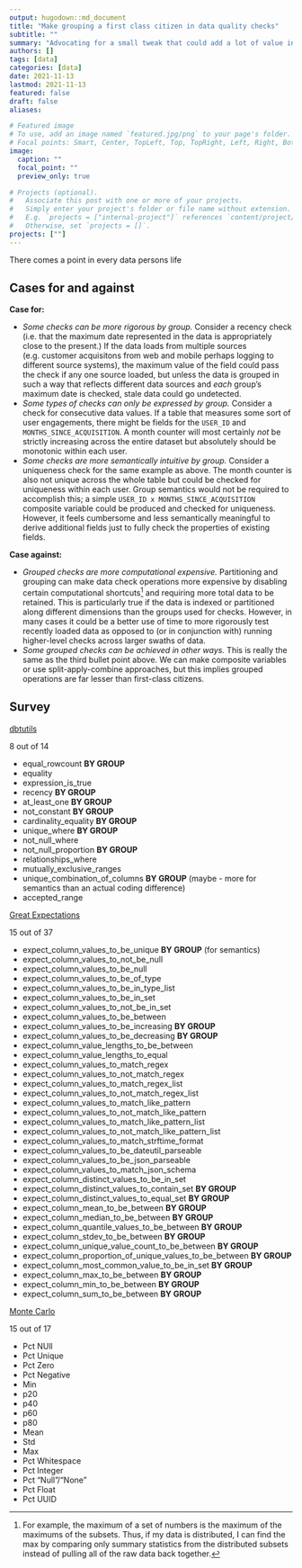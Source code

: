 ```yaml
---
output: hugodown::md_document
title: "Make grouping a first class citizen in data quality checks"
subtitle: ""
summary: "Advocating for a small tweak that could add a lot of value in emerging data quality tools"
authors: []
tags: [data]
categories: [data]
date: 2021-11-13
lastmod: 2021-11-13
featured: false
draft: false
aliases:

# Featured image
# To use, add an image named `featured.jpg/png` to your page's folder.
# Focal points: Smart, Center, TopLeft, Top, TopRight, Left, Right, BottomLeft, Bottom, BottomRight.
image:
  caption: ""
  focal_point: ""
  preview_only: true

# Projects (optional).
#   Associate this post with one or more of your projects.
#   Simply enter your project's folder or file name without extension.
#   E.g. `projects = ["internal-project"]` references `content/project/deep-learning/index.md`.
#   Otherwise, set `projects = []`.
projects: [""]
---
```


There comes a point in every data persons life 

## Cases for and against

**Case for:**

- *Some checks can be more rigorous by group.* Consider a recency check (i.e. that the maximum date represented in the data is appropriately close to the present.) If the data loads from multiple sources (e.g. customer acquisitons from web and mobile perhaps logging to different source systems), the maximum value of the field could pass the check if any one source loaded, but unless the data is grouped in such a way that reflects different data sources and *each* group's maximum date is checked, stale data could go undetected.
- *Some types of checks can only be expressed by group.* Consider a check for consecutive data values. If a table that measures some sort of user engagements, there might be fields for the `USER_ID` and `MONTHS_SINCE_ACQUISITION`. A month counter will most certainly *not* be strictly increasing across the entire dataset but absolutely should be monotonic within each user.
- *Some checks are more semantically intuitive by group.* Consider a uniqueness check for the same example as above. The month counter is also not unique across the whole table but could be checked for uniqueness within each user. Group semantics would not be required to accomplish this; a simple `USER_ID x MONTHS_SINCE_ACQUISITION` composite variable could be produced and checked for uniqueness. However, it feels cumbersome and less semantically meaningful to derive additional fields just to fully check the properties of existing fields.

**Case against:**

- *Grouped checks are more computational expensive.* Partitioning and grouping can make data check operations more expensive by disabling certain computational shortcuts^[For example, the maximum of a set of numbers is the maximum of the maximums of the subsets. Thus, if my data is distributed, I can find the max by comparing only summary statistics from the distributed subsets instead of pulling all of the raw data back together.] and requiring more total data to be retained. This is particularly true if the data is indexed or partitioned along different dimensions than the groups used for checks. However, in many cases it could be a better use of time to more rigorously test recently loaded data as opposed to (or in conjunction with) running higher-level checks across larger swaths of data.
- *Some grouped checks can be achieved in other ways.* This is really the same as the third bullet point above. We can make composite variables or use split-apply-combine approaches, but this implies grouped operations are far lesser than first-class citizens.

## Survey

[dbtutils](https://github.com/dbt-labs/dbt-utils) 

8 out of 14

- equal_rowcount **BY GROUP**
- equality
- expression_is_true 
- recency       **BY GROUP**
- at_least_one  **BY GROUP**
- not_constant  **BY GROUP**
- cardinality_equality  **BY GROUP**
- unique_where  **BY GROUP**
- not_null_where  
- not_null_proportion **BY GROUP**
- relationships_where
- mutually_exclusive_ranges
- unique_combination_of_columns **BY GROUP** (maybe - more for semantics than an actual coding difference)
- accepted_range

[Great Expectations](https://docs.greatexpectations.io/docs/reference/glossary_of_expectations)

15 out of 37

- expect_column_values_to_be_unique   **BY GROUP** (for semantics)
- expect_column_values_to_not_be_null  
- expect_column_values_to_be_null    
- expect_column_values_to_be_of_type   
- expect_column_values_to_be_in_type_list
- expect_column_values_to_be_in_set
- expect_column_values_to_not_be_in_set
- expect_column_values_to_be_between      
- expect_column_values_to_be_increasing   **BY GROUP**
- expect_column_values_to_be_decreasing   **BY GROUP**
- expect_column_value_lengths_to_be_between
- expect_column_value_lengths_to_equal
- expect_column_values_to_match_regex
- expect_column_values_to_not_match_regex
- expect_column_values_to_match_regex_list
- expect_column_values_to_not_match_regex_list
- expect_column_values_to_match_like_pattern
- expect_column_values_to_not_match_like_pattern
- expect_column_values_to_match_like_pattern_list
- expect_column_values_to_not_match_like_pattern_list 
- expect_column_values_to_match_strftime_format
- expect_column_values_to_be_dateutil_parseable
- expect_column_values_to_be_json_parseable
- expect_column_values_to_match_json_schema
- expect_column_distinct_values_to_be_in_set
- expect_column_distinct_values_to_contain_set       **BY GROUP**
- expect_column_distinct_values_to_equal_set        **BY GROUP**
- expect_column_mean_to_be_between                 **BY GROUP**
- expect_column_median_to_be_between               **BY GROUP**
- expect_column_quantile_values_to_be_between      **BY GROUP**
- expect_column_stdev_to_be_between               **BY GROUP**
- expect_column_unique_value_count_to_be_between          **BY GROUP**
- expect_column_proportion_of_unique_values_to_be_between  **BY GROUP**
- expect_column_most_common_value_to_be_in_set  **BY GROUP**
- expect_column_max_to_be_between               **BY GROUP**
- expect_column_min_to_be_between               **BY GROUP**
- expect_column_sum_to_be_between               **BY GROUP**

[Monte Carlo](https://docs.getmontecarlo.com/docs/field-health-metrics)

15 out of 17

- Pct NUll  
- Pct Unique
- Pct Zero  
- Pct Negative  
- Min 
- p20
- p40
- p60
- p80
- Mean
- Std
- Max
- Pct Whitespace
- Pct Integer
- Pct "Null"/"None"
- Pct Float
- Pct UUID
